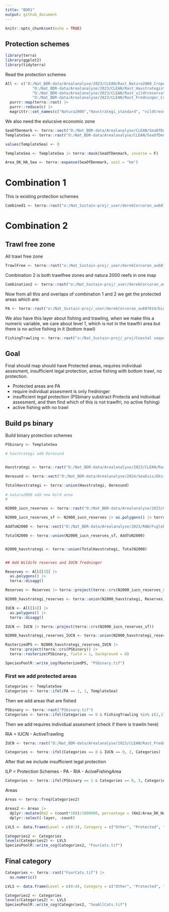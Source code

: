 ```yaml
---
title: "BDR1"
output: github_document
---
```


```r
knitr::opts_chunk$set(echo = TRUE)
```

## Protection schemes

```r
library(terra)
library(ggplot2)
library(tidyterra)
```

Read the protection schemes

```r
All <- c("O:/Nat_BDR-data/Arealanalyse/2023/CLEAN/Rast_Natura2000_Croped_Sea.tif", 
            "O:/Nat_BDR-data/Arealanalyse/2023/CLEAN/Rast_Havstrategistandard_Croped_Sea.tif", 
            "O:/Nat_BDR-data/Arealanalyse/2023/CLEAN/Rast_vildtreservater_Croped_Sea.tif",
            "O:/Nat_BDR-data/Arealanalyse/2023/CLEAN/Rast_Fredninger_Croped_Sea.tif") |> 
  purrr::map(terra::rast) |> 
  purrr::reduce(c) |> 
  magrittr::set_names(c("Natura2000","Havstrategi_standard", "vildtreservater", "IUCN_Fredninger"))
```


We also need the exlucsive economic zone

```r
SeaOfDenmark <- terra::vect("O:/Nat_BDR-data/Arealanalyse/CLEAN/SeaOfDenmarkBorder/EEZ.shp")
TemplateSea <- terra::rast("O:/Nat_BDR-data/Arealanalyse/CLEAN/SeaOfDenmarkBorder/TemplateSea.tif")

values(TemplateSea) <- 0

TemplateSea <- TemplateSea |> terra::mask(SeaOfDenmark, inverse = F)

Area_DK_HA_Sea <- terra::expanse(SeaOfDenmark, unit = "km")
```



# Combination 1

This is existing protection schemes

```r
Combined1 <- terra::rast("o:/Nat_Sustain-proj/_user/derekCorcoran_au687614/biodiversitetsradet.github.io/sea_area_analyses/Combined1.tif")
```


# Combination 2

## Trawl free zone

All trawl free zone

```r
TrawlFree <- terra::rast("o:/Nat_Sustain-proj/_user/derekCorcoran_au687614/biodiversitetsradet.github.io/sea_area_analyses/Trawlfri.tif")
```

Combination 2 is both trawlfree zones and natura 2000 reefs in one map

```r
Combination2 <- terra::rast("o:/Nat_Sustain-proj/_user/derekCorcoran_au687614/biodiversitetsradet.github.io/sea_area_analyses/Combined2.tif")
``` 

Now from all this and overlaps of combination 1 and 2 we get the protected areas which are:

```r
PA <- terra::rast("o:/Nat_Sustain-proj/_user/derekCorcoran_au687614/biodiversitetsradet.github.io/sea_area_analyses/Overlap.tif")
```

We also have this layer about fishing and trawling, when we make this a numeric variable, we care about level 1, which is not in the trawlfri area but there is no active fishing in it (bottom trawl)

```r
FishingTrawling <- terra::rast("o:/Nat_Sustain-proj/_proj/Coastal sequence/FishingTrawling.tif")  |> as.numeric()
```



## Goal

Final should map should have Protected areas, requires individual assesment, insufficient legal protection, active fishing with bottom trawl, no protection.

* Protected areas are PA
* require individual assesment is only fredninger
* insufficient legal protection (PSbinary substract Protecta and individual assesment, and then find which of this is not trawlfri, no active fishing)
* active fishing with no trawl

## Build ps binary

Build binary protection schemes

```r
PSbinary <- TemplateSea

# havstrategi add Oeresund


Havstrategi <- terra::rast("O:/Nat_BDR-data/Arealanalyse/2023/CLEAN/Rast_Havstrategistandard_Croped_Sea.tif") |> as.polygons() |> terra::disagg()

Oeresund <- terra::vect("O:/Nat_BDR-data/Arealanalyse/2024/SeaExis/Eksisterende_beskyttet_område_i_¥resund.shp") |> terra::project(Havstrategi)

TotalHavstrategi <- terra::union(Havstrategi, Oeresund)
  
# natura2000 add new bird area
#

N2000_iucn_reserves <- terra::rast("O:/Nat_BDR-data/Arealanalyse/2023/CLEAN/Rast_Natura2000_Croped_Sea.tif")

N2000_iucn_reserves_sf <- N2000_iucn_reserves |> as.polygons() |> terra::disagg()

AddToN2000 <- terra::vect("O:/Nat_BDR-data/Arealanalyse/2023/RAW/Fuglebeskyttelsesområde_i_Tyske_Bugt/Fuglebeskyttelsesområde_i_Tyske_Bugt.shp") |> terra::project(terra::crs(N2000_iucn_reserves_sf))

TotalN2000 <- terra::union(N2000_iucn_reserves_sf, AddToN2000)


N2000_havstrategi <- terra::union(TotalHavstrategi, TotalN2000)


## Add Wildife reserves and IUCN fredninger

Reserves <- All[[3]] |> 
  as.polygons() |> 
  terra::disagg()

Reserves <- Reserves |> terra::project(terra::crs(N2000_iucn_reserves_sf))

N2000_havstrategi_reserves <- terra::union(N2000_havstrategi, Reserves)

IUCN <- All[[4]] |> 
  as.polygons() |> 
  terra::disagg()

IUCN <- IUCN |> terra::project(terra::crs(N2000_iucn_reserves_sf))

N2000_havstrategi_reserves_IUCN <- terra::union(N2000_havstrategi_reserves, IUCN)

RasterizedPS <- N2000_havstrategi_reserves_IUCN |> 
  terra::project(terra::crs(PSbinary)) |> 
  terra::rasterize(PSbinary, field = 1, background = 0)

SpeciesPoolR::write_cog(RasterizedPS, "PSbinary.tif")
```


### First we add protected areas

```r
Categories <- TemplateSea
Categories <- terra::ifel(PA == 1, 1, TemplateSea)
```

Then we add areas that are fished

```r
PSbinary <- terra::rast("PSbinary.tif")
Categories <- terra::ifel(Categories == 0 & FishingTrawling %in% c(2,3) & PSbinary == 1, 4, Categories)
```



Then we add requires individual assesment (check if there is trawlin here)

RIA = IUCN - ActiveTrawling

```r
IUCN <- terra::rast("O:/Nat_BDR-data/Arealanalyse/2023/CLEAN/Rast_Fredninger_Croped_Sea.tif") |> as.numeric()

Categories <- terra::ifel(Categories == 0 & IUCN == 0, 2, Categories)
```

After that we include insufficient legal protection

ILP = Protection Schemes - PA - RIA - AciveFishingArea

```r

Categories <- terra::ifel(PSbinary == 1 & Categories == 0, 3, Categories)
```


Areas

```r
Areas <- terra::freq(Categories2)

Areas2 <- Areas |> 
  dplyr::mutate(Km2 = (count*100)/1000000, percentage = (Km2/Area_DK_HA_Sea)*100) |> 
  dplyr::select(-layer, -count)
```


```r
LVLS <- data.frame(Level = c(0:3), Category = c("Other", "Protected", "Requires individual assesment", "insufficient legal protection"))

Categories2 <- Categories
levels(Categories2) <- LVLS
SpeciesPoolR::write_cog(Categories2, "FourCats.tif")
```

## Final category

```r
Categories <- terra::rast("FourCats.tif") |> 
  as.numeric()

LVLS <- data.frame(Level = c(0:4), Category = c("Other", "Protected", "Requires individual assesment", "insufficient legal protection", "Active fishing"))

Categories2 <- Categories
levels(Categories2) <- LVLS
SpeciesPoolR::write_cog(Categories2, "SeaAllCats.tif")
```


